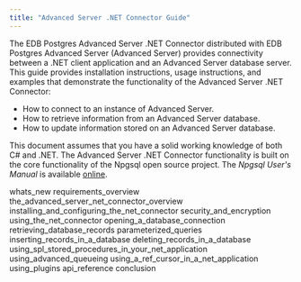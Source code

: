 ```yaml
---
title: "Advanced Server .NET Connector Guide"
---
```


The EDB Postgres Advanced Server .NET Connector distributed with EDB Postgres Advanced Server (Advanced Server) provides connectivity between a .NET client application and an Advanced Server database server. This guide provides installation instructions, usage instructions, and examples that demonstrate the functionality of the Advanced Server .NET Connector:

-   How to connect to an instance of Advanced Server.
-   How to retrieve information from an Advanced Server database.
-   How to update information stored on an Advanced Server database.

This document assumes that you have a solid working knowledge of both C# and .NET. The Advanced Server .NET Connector functionality is built on the core functionality of the Npgsql open source project. The *Npgsql User's Manual* is available [online](http://www.npgsql.org/doc/index.html).

<div class="toctree" data-maxdepth="4">

whats_new requirements_overview the_advanced_server_net_connector_overview installing_and_configuring_the_net_connector security_and_encryption using_the_net_connector opening_a_database_connection retrieving_database_records parameterized_queries inserting_records_in_a_database deleting_records_in_a_database using_spl_stored_procedures_in_your_net_application using_advanced_queueing using_a_ref_cursor_in_a_net_application using_plugins api_reference conclusion

</div>
